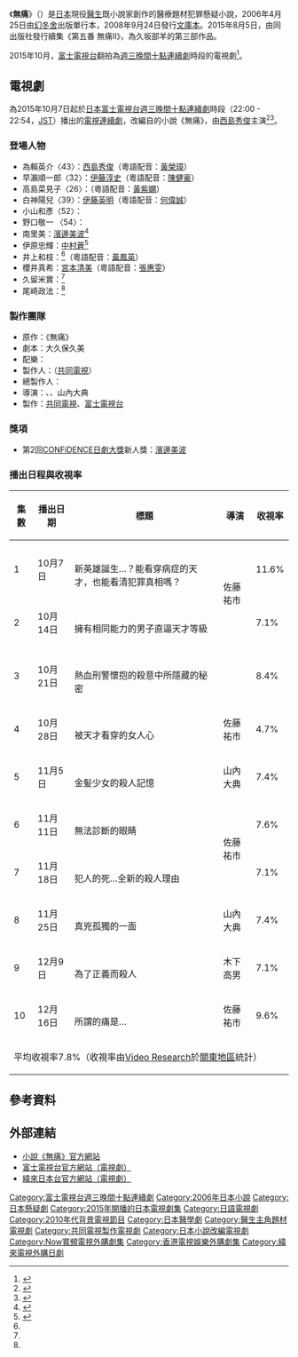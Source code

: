 {{noteTA
|G1=JP Show
}}
{{Infobox Book
| name          = 無痛
| title_orig    = {{lang|ja|無痛}}
| translator    = 
| image         = 
| image_caption = 
| author        = {{link-ja|久坂部羊|久坂部羊}}
| illustrator   = 
| cover_artist  = 
| country       = {{JPN}}
| language      = [[日語|日語]]
| series        = 
| subject       = 
| genre         = 醫療小說、[[犯罪小說|犯罪小說]]
| publisher     = {{flagicon|Japan}} [[幻冬舍|幻冬舍]]（[[單行本|單行本]]）<br>{{flagicon|Japan}} 幻冬舍（[[文庫本|文庫本]]）
| pub_date      = {{flagicon|Japan}} 2006年4月25日（[[單行本|單行本]]）<br>{{flagicon|Japan}} 2008年9月24日（[[文庫本|文庫本]]）
| english_pub_date = 
| media_type    = [[單行本|單行本]]、[[文庫本|文庫本]]
| pages         = {{flagicon|Japan}} 508頁（[[單行本|單行本]]）
| isbn          = {{flagicon|Japan}}ISBN 4344011589（[[單行本|單行本]])<br>{{flagicon|Japan}}ISBN 9784344411982（[[文庫本|文庫本]]）
| oclc          = 
| preceded_by   = 
| followed_by   = 
}}
《'''無痛'''》（{{lang-ja|無痛}}）是[[日本|日本]]現役[[醫生|醫生]]既小說家{{link-ja|久坂部羊|久坂部羊}}創作的醫療題材犯罪懸疑小說，2006年4月25日由[[幻冬舍|幻冬舍]]出版單行本，2008年9月24日發行[[文庫本|文庫本]]。2015年8月5日，由同出版社發行續集《第五番 無痛II》，為久坂部羊的第三部作品。

2015年10月，[[富士電視台|富士電視台]]翻拍為[[富士電視台週三晚間十點連續劇|週三晚間十點連續劇]]時段的電視劇<ref>{{Cite web |url=http://www.cinemacafe.net/article/2015/08/05/33206.html |title=西島秀俊、天才医師役に！ 新ドラマ「無痛～診える眼～」で伊藤淳史とタッグ |access-date=2015-09-24 |archive-date=2019-06-09 |archive-url=https://web.archive.org/web/20190609085240/https://www.cinemacafe.net/article/2015/08/05/33206.html |dead-url=no }}</ref>。

== 電視劇 ==
{{電視節目資訊框
| 顏色       = #4682B4;color:#FFFFFF
| 名稱       = 無痛～診療之眼～
| 原名       = {{lang|ja|無痛〜診える眼〜}}
| 圖片       = Mutsu.JPG
| 類型       =  
| 原創       = {{link-ja|久坂部羊|久坂部羊}}《無痛》
| 導演       = {{link-ja|佐藤祐市|佐藤祐市}}、{{link-ja|木下高男|木下高男}}、山內大典
| 編劇       = 大久保久美
| 演出       = [[西島秀俊|西島秀俊]]
| 主題曲     = 〈黒い雫〉[[Superfly|Superfly]]<ref>[http://netallica.yahoo.co.jp/news/20150924-00000359-orica Superfly、力強いロックサウンドの新曲　西島秀俊主演ドラマ主題歌に] {{webarchive|url=https://web.archive.org/web/20150925104100/http://netallica.yahoo.co.jp/news/20150924-00000359-orica |date=2015-09-25 }}</ref>
| 插曲       = 〈闇夜のキャラバン〉ミソッカス<ref>{{Cite web| title = ミソッカス、西島秀俊出演の新ドラマ挿入歌に抜擢| publisher = 音楽ナタリー| date = 2015-09-30| url = http://natalie.mu/music/news/161496| accessdate = 2015-10-01| archive-date = 2017-03-27| archive-url = https://web.archive.org/web/20170327164429/http://natalie.mu/music/news/161496| dead-url = no}}</ref>
| 國家       = {{JPN}}
| 地區       = {{JPN}}
| 語言       = [[日語|日語]]
| 季數       = 
| 集數       = 10
| 製作人     = {{link-ja|稻田秀樹|稲田秀樹}}、{{link-ja|貸川聰子|貸川聡子}}
| 外景       = {{JPN}}
| 每集長     = 54分鐘（含廣告）
| 頻道       = [[富士電視台|富士電視台]]
| 電視網     = 
| 音訊制式   = [[立體聲|立體聲]]
| 開始       = 2015年10月7日
| 結束       = 2015年12月16日
| 首播國家1  = {{HKG}}
| 頻道1      = [[Now觀星台|Now觀星台]]
| 開始1      = 2016年2月6日
| 結束1      = 2016年4月9日
| 首播國家2  = {{TWN}}
| 頻道2      = [[緯來日本台|緯來日本台]]
| 開始2      = 2017年5月25日
| 結束2      = 2017年6月7日
| 首播國家3  = {{HKG}}
| 頻道3      = [[ViuTV|ViuTV]]
| 開始3      = 2016年9月26日
| 結束3      = 2016年11月28日
| 中國大陸名稱 = 
| 台灣名稱     = 靈異之眼
| 港澳名稱     = 無痛 - 診療之眼
| 馬新名稱     = 
| 官方網站   = http://www.fujitv.co.jp/mutsu/index.html
| imdb_id    = 
| tv_com_id  = 
}}
{{日本作品|無痛～診療之眼～|無痛〜診える眼〜|Painless ‐The Eyes for Signs‐}}為2015年10月7日起於[[日本|日本]][[富士電視台|富士電視台]][[富士電視台週三晚間十點連續劇|週三晚間十點連續劇]]時段（22:00 - 22:54，[[日本標準時|JST]]）播出的[[電視連續劇|電視連續劇]]，改編自{{link-ja|久坂部羊|久坂部羊}}的小說《無痛》，由[[西島秀俊|西島秀俊]]主演<ref>{{Cite web |url= http://www.sanspo.com/geino/news/20150805/geo15080505040007-n1.html |title= 名物キャラ誕生予感！西島秀俊、神の眼持つ医師役でフジ系連ドラ主演 |publisher= SANSPO.COM |date= 2015-08-05 |accessdate= 2015-08-05 |archive-date= 2020-09-17 |archive-url= https://web.archive.org/web/20200917192618/https://www.sanspo.com/geino/news/20150805/geo15080505040007-n1.html |dead-url= no }}</ref><ref>{{Cite web |url= http://www.cinemacafe.net/article/2015/09/16/34194.html |title= 清純派・浜辺美波が初金髪に挑戦！西島秀俊主演「無痛〜診える眼〜」 |publisher= cinemacafe.net |date= 2015-09-16 |accessdate= 2015-09-17 |archive-date= 2019-08-24 |archive-url= https://web.archive.org/web/20190824062717/https://www.cinemacafe.net/article/2015/09/16/34194.html |dead-url= no }}</ref>。

=== 登場人物 ===
* 為賴英介〈43〉：[[西島秀俊|西島秀俊]]（粵語配音：[[黃榮璋|黃榮璋]]）
* 早瀨順一郎〈32〉：[[伊藤淳史|伊藤淳史]]（粵語配音：[[陳健豪|陳健豪]]）
* 高島菜見子〈26〉：{{link-ja|石橋杏奈|石橋杏奈}}（粵語配音：[[黃紫嫻|黃紫嫻]]）
* 白神陽兒〈39〉：[[伊藤英明|伊藤英明]]（粵語配音：[[何偉誠|何偉誠]]）
* 小山和彥〈52〉：{{link-ja|寺崎貴司|寺崎貴司}}
* 野口敬一 〈54〉：{{link-ja|村山喜彥|村山喜彦}}
* 南里美：[[濱邊美波|濱邊美波]]<ref name=oricon150916>{{cite web|url=http://www.oricon.co.jp/news/2059204/full/|title=“清純派”浜辺美波が人生初の金髪 『無痛〜診える眼〜』で難役に挑む|publisher=[[ORICON|ORICON]]|date=2015-09-16|accessdate=2015-09-16|archive-date=2015-10-04|archive-url=https://web.archive.org/web/20151004135327/http://www.oricon.co.jp/news/2059204/full/|dead-url=no}}</ref>
* 伊原忠輝：[[中村蒼|中村蒼]]<ref>{{Cite web |url= http://www.hochi.co.jp/entertainment/20150921-OHT1T50200.html |title= 中村蒼、髪と眉を“ガチそり”好青年から一転「インパクトがありすぎ」 |publisher= スポーツ報知 |date= 2015-09-22 |accessdate= 2015-09-22 |deadurl= yes |archiveurl= https://web.archive.org/web/20150926182448/http://www.hochi.co.jp/entertainment/20150921-OHT1T50200.html |archivedate= 2015-09-26 }}</ref>
* 井上和枝：{{link-ja|淺田美代子|浅田美代子}}<ref name=oricon150916/>（粵語配音：[[黃鳳英|黃鳳英]]）
* 櫻井真希：[[宮本清美|宮本清美]]（粵語配音：[[張惠雯|張惠雯]]）
* 久留米實：{{link-ja|津嘉山正種|津嘉山正種}}<ref name=oricon150916/>
* 尾崎政法：{{link-ja|佐佐木亮太|佐々木亮太}}<ref name=oricon150916/>

=== 製作團隊 ===
* 原作：{{link-ja|久坂部羊|久坂部羊}}《無痛》
* 劇本：大久保久美
* 配樂：{{link-ja|鹽谷哲|塩谷哲}}
* 製作人：{{link-ja|貸川聰子|貸川聡子}}（[[共同電視|共同電視]]）
* 總製作人：{{link-ja|稻田秀樹|稲田秀樹}}
* 導演：{{link-ja|佐藤祐市|佐藤祐市}}、{{link-ja|木下高男|木下高男}}、山內大典
* 製作：[[共同電視|共同電視]]、[[富士電視台|富士電視台]]

=== 獎項 ===
* 第2回[[CONFiDENCE日劇大獎|CONFiDENCE日劇大獎]]新人獎：[[濱邊美波|濱邊美波]]

=== 播出日程與收視率 ===
{| class="wikitable" style="text-align:center"
|-
!集數!!播出日期!!標題!!導演!!收視率
|-
|1||10月{{0}}7日||{{lang|ja|新ヒーロー誕生…!?病気を見抜く天才は、犯罪を見抜けるか?}}<br>新英雄誕生…？能看穿病症的天才，也能看清犯罪真相嗎？||rowspan="2"|佐藤祐市||11.6%
|-
|2||10月14日||{{lang|ja|同じ能力を持つ男が天才に迫る}}<br>擁有相同能力的男子直逼天才等級||{{0}}7.1%
|-
|3||10月21日||{{lang|ja|熱血刑事が抱える…殺意の秘密}}<br>熱血刑警懷抱的殺意中所隱藏的秘密||{{link-ja|木下高男|木下高男}}||{{0}}8.4%
|-
|4||10月28日||{{lang|ja|天才が見抜く女心}}<br>被天才看穿的女人心||佐藤祐市||{{0}}4.7%
|-
|5||11月{{0}}5日||{{lang|ja|金髪の少女が抱える殺人の記憶}}<br>金髪少女的殺人記憶||山內大典||{{0}}7.4%
|-
|6||11月11日||{{lang|ja|診えない眼}}<br>無法診斷的眼睛||rowspan="2"|佐藤祐市||{{0}}7.6%
|-
|7||11月18日||{{lang|ja|犯人の死…新たなる殺人の理由}}<br>犯人的死…全新的殺人理由||{{0}}7.1%
|-
|8||11月25日||{{lang|ja|真犯人の孤独}}<br>真兇孤獨的一面||山內大典||{{0}}7.4%
|-
|9||12月{{0}}9日||{{lang|ja|正義としての殺人}}<br>為了正義而殺人||木下高男||{{0}}7.1%
|-
|10||12月16日||{{lang|ja|痛みとは…}}<br>所謂的痛是…||佐藤祐市||{{0}}9.6%
|-
!colspan="6"|平均收視率7.8%（收視率由[[Video_Research|Video Research]]於[[關東地區|關東地區]]統計）
|}

== 參考資料 == 
{{Reflist}}

== 外部連結 ==
*[http://www.gentosha.co.jp/book/b1294.html 小說《無痛》官方網站] {{Wayback|url=http://www.gentosha.co.jp/book/b1294.html |date=20201029161245 }} {{ja icon}}
*[http://www.fujitv.co.jp/mutsu/index.html 富士電視台官方網站（電視劇）] {{Wayback|url=http://www.fujitv.co.jp/mutsu/index.html |date=20201216104603 }} {{ja icon}}
*[http://japan.videoland.com.tw/channel/mutsu/ 緯來日本台官方網站（電視劇）] {{Wayback|url=http://japan.videoland.com.tw/channel/mutsu/ |date=20200108081700 }} {{zh-tw}}

{{電視節目的變遷
|電視台={{flagicon|Japan}} [[富士電視台|富士電視台]]
|播放檔次=[[富士電視台週三晚間十點連續劇|週三晚間十點連續劇]]
|節目名稱=無痛～診療之眼～<br/>（2015.10.7 - 2015.12.16）
|上一節目=[[風險之神|風險之神]]<br/>（2015.7.8 - 2015.9.16）
|下一節目=[[脆弱_病理醫岸京一郎的所見#電視劇|Fragile]]<br/>（2016.1.13 - 2016.3）
}}
{{電視節目的變遷	
|電視台= {{HK}} [[Now觀星台|Now觀星台]]	
|播放檔次= 和風周末 星期六 22:00 - 23:00<br />2月6日 22:00 - 23:15<br>2月13日 22:15 - 23:15
|節目名稱= -{無痛 - 診療之眼}-<br />（2016.2.6 - 2016.4.9）
|上一節目= -{[[極惡頑暴|極惡頑暴]]}-<br />（2015.11.21 - 2016.1.30）
|下一節目= -{[[成熟女子|大人女子]]}-<br />（2016.4.16 - 2016.6.18）
|2電視台={{HKG}} [[ViuTV|ViuTV]]
|2播放檔次=星期一 00:00 - 01:00<br>9月26日 00:00 - 01:15
|2節目名稱= -{無痛 - 診療之眼}-<br>（2016.9.26 - 2016.11.28）
|2上一節目= -{[[Specialist|Specialist]]}-<small>（第7-10集）</small><br>（2016.8.19 - 2016.9.19）
|2下一節目=-{[[櫻阪近邊物語|櫻阪近邊物語]]}-<br>（2016.12.5 - 2016.12.26）
}}
{{電視節目的變遷
|電視台={{TWN}} [[緯來日本台|緯來日本台]]
|播放檔次=週一至週五 22:00 - 00:00<br />5月29日及30日 暫停播映
|節目名稱=靈-{異}-之眼<br />（2017.5.25 - 2017.6.2）
|上一節目=-{[[破案貴族帥執事|破案貴族帥執事]]}-<br />（2017.5.11 - 2017.5.24）
|下一節目=[[臨床犯罪學者_火村英生的推理|臨床犯罪學者 火村英生的推理]]<br />（2017.6.5 - 2017.6.9）
}}
{{富士電視台週三晚間十點連續劇}}
{{ViuTV黃金時段劇集}}
{{2016年香港播出之日劇}}
{{2017年台灣播出之日劇}}
{{DEFAULTSORT:mutsu}}
[[Category:富士電視台週三晚間十點連續劇|Category:富士電視台週三晚間十點連續劇]]
[[Category:2006年日本小說|Category:2006年日本小說]]
[[Category:日本懸疑劇|Category:日本懸疑劇]]
[[Category:2015年開播的日本電視劇集|Category:2015年開播的日本電視劇集]]
[[Category:日語電視劇|Category:日語電視劇]]
[[Category:2010年代背景電視節目|Category:2010年代背景電視節目]]
[[Category:日本醫學劇|Category:日本醫學劇]]
[[Category:醫生主角題材電視劇|Category:醫生主角題材電視劇]]
[[Category:共同電視製作電視劇|Category:共同電視製作電視劇]]
[[Category:日本小說改編電視劇|Category:日本小說改編電視劇]]
[[Category:Now寬頻電視外購劇集|Category:Now寬頻電視外購劇集]]
[[Category:香港電視娛樂外購劇集|Category:香港電視娛樂外購劇集]]
[[Category:緯來電視外購日劇|Category:緯來電視外購日劇]]